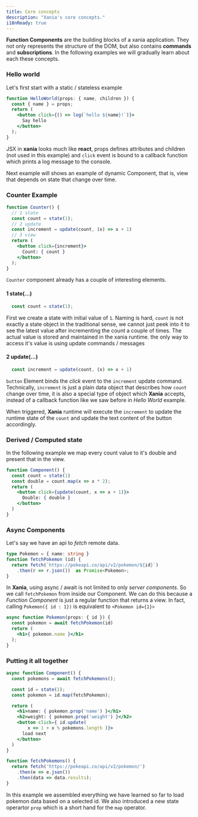 ```yaml
---
title: Core concepts
description: "Xania's core concepts."
i18nReady: true
---
```


**Function Components** are the building blocks of a xania application. They not only represents  the structure of the DOM, but also contains **commands** and **subscriptions**. In the following examples we will gradually learn about each these concepts.

### Hello world
Let's first start with a static / stateless example

```jsx
function HelloWorld(props: { name, children }) {
  const { name } = props;
  return (
    <button click={() => log(`hello ${name}!`)}>
      Say hello
    </button>
  );
}
```

JSX in **xania** looks much like **react**, props defines attributes and children (not used in this example) and `click` event is bound to a callback function which prints a log message to the console.

Next example will shows an example of dynamic Component, that is, view that depends on state that change over time.

### Counter Example

```jsx
function Counter() {
  // 1 state
  const count = state(1);
  // 2 update
  const increment = update(count, (x) => x + 1)
  // 3 view
  return (
    <button click={increment}>
      Count: { count }
    </button>
  );
}
```

`Counter` component already has a couple of interesting elements. 

#### 1 state(...)

```jsx
  const count = state(1);
```

First we create a state with initial value of `1`. Naming is hard, `count` is not exactly a state object in the traditional sense, we cannot just peek into it to see the latest value after incrementing the count a couple of times. The actual value is stored and maintained in the xania runtime. the only way to access it's value is using update commands / messages

#### 2 update(...)
```jsx
  const increment = update(count, (x) => x + 1)
```
`button` Element binds the *click* event to the `increment` update command. Technically, `increment` is just a plain data object that describes how `count` change over time, it is also a special type of object which **Xania** accepts, instead of a callback function like we saw before in *Hello World* example.

When triggered, **Xania** runtime will execute the `increment` to update the runtime state of the `count` and update the text content of the button accordingly. 

### Derived / Computed state

In the following example we map every count value to it's double and present that in the view.

```jsx { 3 }
function Component() {
  const count = state(1)
  const double = count.map(x => x * 2);
  return (
    <button click={update(count, x => x + 1)}>
      Double: { double }
    </button>
  )
}
```

### Async Components

Let's say we have an api to *fetch* remote data.

```typescript
type Pokemon = { name: string }
function fetchPokemon (id) { 
  return fetch(`https://pokeapi.co/api/v2/pokemon/${id}`)
    .then(r => r.json())  as Promise<Pokemon>;
}

```

In **Xania**, using async / await is not limited to only *server components*. 
So we call `fetchPokemon` from inside our Component. We can do this because a *Function Component* is just a regular function that returns a view. In fact, calling `Pokemon({ id : 1})` is equivalent to `<Pokemon id={1}>`


```jsx { 2 }
async function Pokemon(props: { id }) {
  const pokemon = await fetchPokemon(id)
  return (
    <h1>{ pokemon.name }</h1>
  );
}

```

### Putting it all together

```jsx {5,11}
async function Component() {
  const pokemons = await fetchPokemons();

  const id = state(1);
  const pokemon = id.map(fetchPokemon);

  return (
    <h1>name: { pokemon.prop('name') }</h1>
    <h2>weight: { pokemon.prop('weight') }</h2>
    <button click={ id.update(
        x => 1 + x % pokemons.length )}>
      load next
    </button>
  )
}

function fetchPokemons() { 
  return fetch('https://pokeapi.co/api/v2/pokemon/')
    .then(e => e.json())
    .then(data => data.results);
}


```

In this example we assembled everything we have learned so far to load pokemon data based on a selected id. We also introduced a new state operartor `prop` which is a short hand for the `map` operator.

